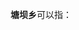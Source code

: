 '''塘坝乡'''可以指：
{{PRC admin/disambig|51/11/23/214/000|51/15/27/202/000|52/06/27/210/000}}
{{disambig|cat=三字中国乡名消歧义}}